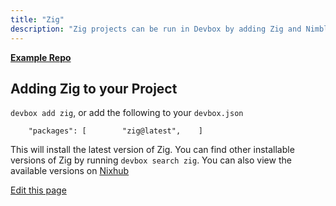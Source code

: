 ```yaml
---
title: "Zig"
description: "Zig projects can be run in Devbox by adding Zig and Nimble to your project."
---
```


[**Example Repo**](https://github.com/jetify-com/devbox/tree/main/examples/development/zig/zig-hello-world)

## Adding Zig to your Project[​](#adding-zig-to-your-project "Direct link to Adding Zig to your Project")

`devbox add zig`, or add the following to your `devbox.json`

```
    "packages": [        "zig@latest",    ]
```

This will install the latest version of Zig. You can find other installable versions of Zig by
running `devbox search zig`. You can also view the available versions on
[Nixhub](https://www.nixhub.io/packages/zig)

[Edit this page](https://github.com/jetify-com/devbox/tree/main/docs/app/docs/devbox-examples/languages/zig.md)
